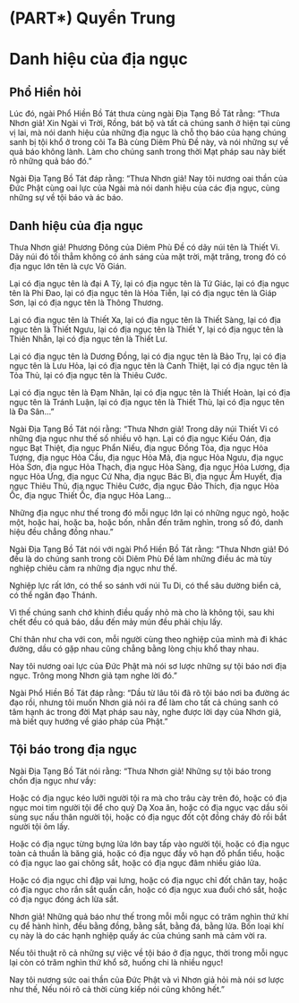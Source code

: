 # (PART\*) Quyển Trung {-}

# Danh hiệu của địa ngục { #danh-hieu-cua-dia-nguc}
  
## Phổ Hiền hỏi {- #pho-hien-hoi}
  
Lúc đó, ngài Phổ Hiền Bồ Tát thưa cùng ngài Địa Tạng Bồ Tát rằng: "Thưa Nhơn giả! Xin Ngài vì Trời, Rồng, bát bộ và tất cả chúng sanh ở hiện tại cùng vị lai, mà nói danh hiệu của những địa ngục là chỗ thọ báo của hạng chúng sanh bị tội khổ ở trong cõi Ta Bà cùng Diêm Phù Đề này, và nói những sự về quả báo không lành. Làm cho chúng sanh trong thời Mạt pháp sau này biết rõ những quả báo đó."  
  
Ngài Địa Tạng Bồ Tát đáp rằng: "Thưa Nhơn giả! Nay tôi nương oai thần của Đức Phật cùng oai lực của Ngài mà nói danh hiệu của các địa ngục, cùng những sự về tội báo và ác báo.  
  
## Danh hiệu của địa ngục  {- #danh-hieu-dia-nguc}
  
Thưa Nhơn giả! Phương Đông của Diêm Phù Đề có dãy núi tên là Thiết Vi. Dãy núi đó tối thẳm không có ánh sáng của mặt trời, mặt trăng, trong đó có địa ngục lớn tên là cực Vô Gián.  
  
Lại có địa ngục tên là đại A Tỳ, lại có địa ngục tên là Tứ Giác, lại có địa ngục tên là Phi Đao, lại có địa ngục tên là Hỏa Tiễn, lại có địa ngục tên là Giáp Sơn, lại có địa ngục tên là Thông Thương.  
  
Lại có địa ngục tên là Thiết Xa, lại có địa ngục tên là Thiết Sàng, lại có địa ngục tên là Thiết Ngưu, lại có địa ngục tên là Thiết Y, lại có địa ngục tên là Thiên Nhẫn, lại có địa ngục tên là Thiết Lư.  
  
Lại có địa ngục tên là Dương Đồng, lại có địa ngục tên là Bảo Trụ, lại có địa ngục tên là Lưu Hỏa, lại có địa ngục tên là Canh Thiệt, lại có địa ngục tên là Tỏa Thủ, lại có địa ngục tên là Thiêu Cước.  
  
Lại có địa ngục tên là Đạm Nhãn, lại có địa ngục tên là Thiết Hoàn, lại có địa ngục tên là Tránh Luận, lại có địa ngục tên là Thiết Thù, lại có địa ngục tên là Đa Sân..."  
  
Ngài Địa Tạng Bồ Tát nói rằng: "Thưa Nhơn giả! Trong dãy núi Thiết Vi có những địa ngục như thế số nhiều vô hạn. Lại có địa ngục Kiếu Oán, địa ngục Bạt Thiệt, địa ngục Phẩn Niếu, địa ngục Đồng Tỏa, địa ngục Hỏa Tượng, địa ngục Hỏa Cầu, địa ngục Hỏa Mã, địa ngục Hỏa Ngưu, địa ngục Hỏa Sơn, địa ngục Hỏa Thạch, địa ngục Hỏa Sàng, địa ngục Hỏa Lương, địa ngục Hỏa Ưng, địa ngục Cứ Nha, địa ngục Bác Bì, địa ngục Ẩm Huyết, địa ngục Thiêu Thủ, địa ngục Thiêu Cước, địa ngục Đảo Thích, địa ngục Hỏa Ốc, địa ngục Thiết Ốc, địa ngục Hỏa Lang...  
  
Những địa ngục như thế trong đó mỗi ngục lớn lại có những ngục ngỏ, hoặc một, hoặc hai, hoặc ba, hoặc bốn, nhẫn đến trăm nghìn, trong số đó, danh hiệu đều chẳng đồng nhau."  
  
Ngài Địa Tạng Bồ Tát nói với ngài Phổ Hiền Bồ Tát rằng: "Thưa Nhơn giả! Đó đều là do chúng sanh trong cõi Diêm Phù Đề làm những điều ác mà tùy nghiệp chiêu cảm ra những địa ngục như thế.  
  
Nghiệp lực rất lớn, có thể so sánh với núi Tu Di, có thể sâu dường biển cả, có thể ngăn đạo Thánh.  
  
Vì thế chúng sanh chớ khinh điều quấy nhỏ mà cho là không tội, sau khi chết đều có quả báo, dầu đến mảy mún đều phải chịu lấy.  
  
Chí thân như cha với con, mỗi người cùng theo nghiệp của mình mà đi khác đường, dầu có gặp nhau cũng chẳng bằng lòng chịu khổ thay nhau.  
  
Nay tôi nương oai lực của Đức Phật mà nói sơ lược những sự tội báo nơi địa ngục. Trông mong Nhơn giả tạm nghe lời đó."  
  
Ngài Phổ Hiền Bồ Tát đáp rằng: "Dầu từ lâu tôi đã rõ tội báo nơi ba đường ác đạo rồi, nhưng tôi muốn Nhơn giả nói ra để làm cho tất cả chúng sanh có tâm hạnh ác trong đời Mạt pháp sau này, nghe được lời dạy của Nhơn giả, mà biết quy hướng về giáo pháp của Phật."  
  
## Tội báo trong địa ngục {- #toi-bao-trong-dia-nguc}
  
Ngài Địa Tạng Bồ Tát nói rằng: "Thưa Nhơn giả! Những sự tội báo trong chốn địa ngục như vầy:  
  
Hoặc có địa ngục kéo lưỡi người tội ra mà cho trâu cày trên đó, hoặc có địa ngục moi tim người tội để cho quỷ Dạ Xoa ăn, hoặc có địa ngục vạc dầu sôi sùng sục nấu thân người tội, hoặc có địa ngục đốt cột đồng cháy đỏ rồi bắt người tội ôm lấy.  
  
Hoặc có địa ngục từng bựng lửa lớn bay tấp vào người tội, hoặc có địa ngục toàn cả thuần là băng giá, hoặc có địa ngục đầy vô hạn đồ phẩn tiểu, hoặc có địa ngục lao gai chông sắt, hoặc có địa ngục đâm nhiều giáo lửa.  
  
Hoặc có địa ngục chỉ đập vai lưng, hoặc có địa ngục chỉ đốt chân tay, hoặc có địa ngục cho rắn sắt quấn cắn, hoặc có địa ngục xua đuổi chó sắt, hoặc có địa ngục đóng ách lừa sắt.  
  
Nhơn giả! Những quả báo như thế trong mỗi mỗi ngục có trăm nghìn thứ khí cụ để hành hình, đều bằng đồng, bằng sắt, bằng đá, bằng lửa. Bốn loại khí cụ này là do các hạnh nghiệp quấy ác của chúng sanh mà cảm vời ra.  
  
Nếu tôi thuật rõ cả những sự việc về tội báo ở địa ngục, thời trong mỗi ngục lại còn có trăm nghìn thứ khổ sở, huống chi là nhiều ngục!  
  
Nay tôi nương sức oai thần của Đức Phật và vì Nhơn giả hỏi mà nói sơ lược như thế, Nếu nói rõ cả thời cùng kiếp nói cũng không hết."  
  
  
  
  
  
  
  
  
  
  
  
  
  
  
  
  
  
  
  
  
  
  
  
  
  
  
  
  
  
  
  
  
  
  
  
  
  
  
  
  
  
  
  
  
